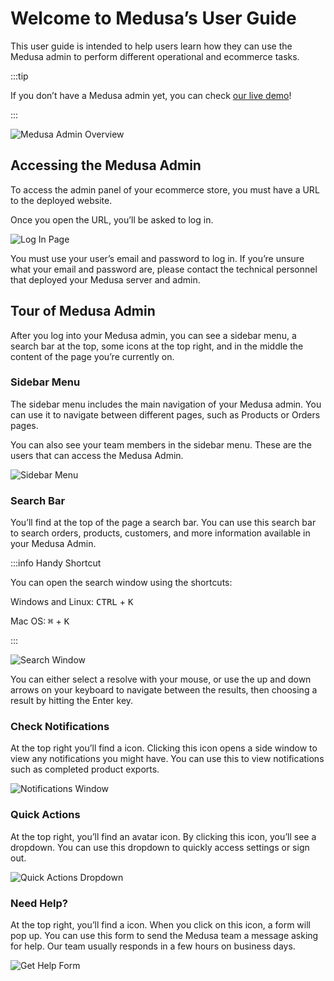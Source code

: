 
# Welcome to Medusa’s User Guide

This user guide is intended to help users learn how they can use the Medusa admin to perform different operational and ecommerce tasks.

:::tip

If you don’t have a Medusa admin yet, you can check [our live demo](https://demo.medusajs.com/)!

:::

![Medusa Admin Overview](https://i.imgur.com/RdrJznk.png)

## Accessing the Medusa Admin

To access the admin panel of your ecommerce store, you must have a URL to the deployed website.

Once you open the URL, you’ll be asked to log in.

![Log In Page](https://i.imgur.com/cUYLszZ.png)

You must use your user’s email and password to log in. If you’re unsure what your email and password are, please contact the technical personnel that deployed your Medusa server and admin.

## Tour of Medusa Admin

After you log into your Medusa admin, you can see a sidebar menu, a search bar at the top, some icons at the top right, and in the middle the content of the page you’re currently on.

### Sidebar Menu

The sidebar menu includes the main navigation of your Medusa admin. You can use it to navigate between different pages, such as Products or Orders pages.

You can also see your team members in the sidebar menu. These are the users that can access the Medusa Admin.

![Sidebar Menu](https://i.imgur.com/KZlWoUi.png)

### Search Bar

You’ll find at the top of the page a search bar. You can use this search bar to search orders, products, customers, and more information available in your Medusa Admin.

:::info Handy Shortcut

You can open the search window using the shortcuts:

Windows and Linux: <kbd>CTRL</kbd> + <kbd>K</kbd>

Mac OS: <kbd>⌘</kbd> + <kbd>K</kbd>

:::

![Search Window](https://i.imgur.com/z9a1NLK.png)

You can either select a resolve with your mouse, or use the up and down arrows on your keyboard to navigate between the results, then choosing a result by hitting the Enter key.

### Check Notifications

At the top right you’ll find a <UiIcon lightIcon="https://i.imgur.com/mWhpxNX.png" darkIcon="https://i.imgur.com/tE8LOXk.png" alt="bell" /> icon. Clicking this icon opens a side window to view any notifications you might have. You can use this to view notifications such as completed product exports.

![Notifications Window](https://i.imgur.com/cTIu9yP.png)

### Quick Actions

At the top right, you’ll find an avatar icon. By clicking this icon, you’ll see a dropdown. You can use this dropdown to quickly access settings or sign out.

![Quick Actions Dropdown](https://i.imgur.com/YgVKTLH.png)

### Need Help?

At the top right, you’ll find a <UiIcon lightIcon="https://i.imgur.com/CrABja9.png" darkIcon="https://i.imgur.com/cgeX2hP.png" alt="question mark" /> icon. When you click on this icon, a form will pop up. You can use this form to send the Medusa team a message asking for help. Our team usually responds in a few hours on business days.

![Get Help Form](https://i.imgur.com/8Fpa0gr.png)